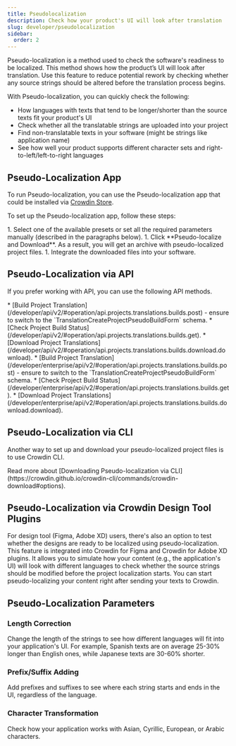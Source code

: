 ```yaml
---
title: Pseudolocalization
description: Check how your product's UI will look after translation
slug: developer/pseudolocalization
sidebar:
  order: 2
---
```



Pseudo-localization is a method used to check the software's readiness to be localized. This method shows how the product’s UI will look after translation. Use this feature to reduce potential rework by checking whether any source strings should be altered before the translation process begins.

With Pseudo-localization, you can quickly check the following:

- How languages with texts that tend to be longer/shorter than the source texts fit your product's UI
- Check whether all the translatable strings are uploaded into your project
- Find non-translatable texts in your software (might be strings like application name)
- See how well your product supports different character sets and right-to-left/left-to-right languages

## Pseudo-Localization App

To run Pseudo-localization, you can use the Pseudo-localization app that could be installed via [Crowdin Store](https://store.crowdin.com/pseudolocalization).

To set up the Pseudo-localization app, follow these steps:

<Steps>
  1. Select one of the available presets or set all the required parameters manually (described in the paragraphs below).
  1. Click **Pseudo-localize and Download**. As a result, you will get an archive with pseudo-localized project files.
  1. Integrate the downloaded files into your software.  
</Steps>

## Pseudo-Localization via API

If you prefer working with API, you can use the following API methods.

<Tabs syncKey="product">
  <TabItem label="Crowdin">
    * [Build Project Translation](/developer/api/v2/#operation/api.projects.translations.builds.post) - ensure to switch to the `TranslationCreateProjectPseudoBuildForm` schema.
    * [Check Project Build Status](/developer/api/v2/#operation/api.projects.translations.builds.get).
    * [Download Project Translations](/developer/api/v2/#operation/api.projects.translations.builds.download.download).
  </TabItem>
  <TabItem label="Crowdin Enterprise">
    * [Build Project Translation](/developer/enterprise/api/v2/#operation/api.projects.translations.builds.post) - ensure to switch to the `TranslationCreateProjectPseudoBuildForm` schema.
    * [Check Project Build Status](/developer/enterprise/api/v2/#operation/api.projects.translations.builds.get).
    * [Download Project Translations](/developer/enterprise/api/v2/#operation/api.projects.translations.builds.download.download).
  </TabItem>
</Tabs>

## Pseudo-Localization via CLI

Another way to set up and download your pseudo-localized project files is to use Crowdin CLI.

<ReadMore>
  Read more about [Downloading Pseudo-localization via CLI](https://crowdin.github.io/crowdin-cli/commands/crowdin-download#options).
</ReadMore>

## Pseudo-Localization via Crowdin Design Tool Plugins

For design tool (Figma, Adobe XD) users, there's also an option to test whether the designs are ready to be localized using pseudo-localization. This feature is integrated into Crowdin for Figma and Crowdin for Adobe XD plugins. It allows you to simulate how your content (e.g., the application's UI) will look with different languages to check whether the source strings should be modified before the project localization starts. You can start pseudo-localizing your content right after sending your texts to Crowdin.

<CardGrid>
  <LinkCard
    title="Pseudo-localization via Crowdin for Figma plugin"
    href="/figma-plugin/#pseudo-localization"
  />
  <LinkCard
    title="Pseudo-localization via Crowdin for Adobe XD plugin"
    href="/adobe-xd-plugin/#pseudo-localization"
  />
</CardGrid>

## Pseudo-Localization Parameters

### Length Correction

Change the length of the strings to see how different languages will fit into your application's UI. For example,
Spanish texts are on average 25-30% longer than English ones, while Japanese texts are 30-60% shorter.

### Prefix/Suffix Adding

Add prefixes and suffixes to see where each string starts and ends in the UI, regardless of the language.

### Character Transformation

Check how your application works with Asian, Cyrillic, European, or Arabic characters.
